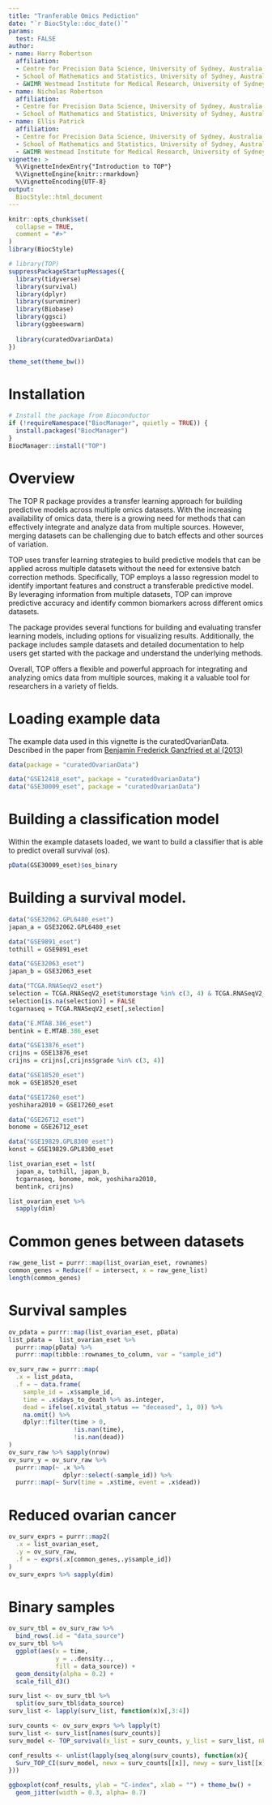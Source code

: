 ```yaml
---
title: "Tranferable Omics Pediction"
date: "`r BiocStyle::doc_date()`"
params:
  test: FALSE
author:
- name: Harry Robertson
  affiliation:  
  - Centre for Precision Data Science, University of Sydney, Australia
  - School of Mathematics and Statistics, University of Sydney, Australia
  - &WIMR Westmead Institute for Medical Research, University of Sydney, Australia
- name: Nicholas Robertson
  affiliation:
  - Centre for Precision Data Science, University of Sydney, Australia
  - School of Mathematics and Statistics, University of Sydney, Australia
- name: Ellis Patrick
  affiliation:
  - Centre for Precision Data Science, University of Sydney, Australia
  - School of Mathematics and Statistics, University of Sydney, Australia
  - &WIMR Westmead Institute for Medical Research, University of Sydney, Australia
vignette: >
  %\VignetteIndexEntry{"Introduction to TOP"}
  %\VignetteEngine{knitr::rmarkdown}
  %\VignetteEncoding{UTF-8}
output: 
  BiocStyle::html_document
---
```


```r
knitr::opts_chunk$set(
  collapse = TRUE,
  comment = "#>"
)
library(BiocStyle)
```

```r
# library(TOP)
suppressPackageStartupMessages({
  library(tidyverse)
  library(survival)
  library(dplyr)
  library(survminer)
  library(Biobase)
  library(ggsci)
  library(ggbeeswarm)
  
  library(curatedOvarianData)
})

theme_set(theme_bw())
```

# Installation
```r
# Install the package from Bioconductor
if (!requireNamespace("BiocManager", quietly = TRUE)) {
  install.packages("BiocManager")
}
BiocManager::install("TOP")
```



# Overview 

The TOP R package provides a transfer learning approach for building predictive models across multiple omics datasets. With the increasing availability of omics data, there is a growing need for methods that can effectively integrate and analyze data from multiple sources. However, merging datasets can be challenging due to batch effects and other sources of variation.

TOP uses transfer learning strategies to build predictive models that can be applied across multiple datasets without the need for extensive batch correction methods. Specifically, TOP employs a lasso regression model to identify important features and construct a transferable predictive model. By leveraging information from multiple datasets, TOP can improve predictive accuracy and identify common biomarkers across different omics datasets.

The package provides several functions for building and evaluating transfer learning models, including options for visualizing results. Additionally, the package includes sample datasets and detailed documentation to help users get started with the package and understand the underlying methods.

Overall, TOP offers a flexible and powerful approach for integrating and analyzing omics data from multiple sources, making it a valuable tool for researchers in a variety of fields.

# Loading example data
The example data used in this vignette is the curatedOvarianData. Described in the paper from [Benjamin Frederick Ganzfried et al (2013)](https://www.ncbi.nlm.nih.gov/pmc/articles/PMC3625954/) \n
```r
data(package = "curatedOvarianData")

data("GSE12418_eset", package = "curatedOvarianData")
data("GSE30009_eset", package = "curatedOvarianData")
```

# Building a classification model
Within the example datasets loaded, we want to build a classifier that is able to predict overall survival (os). 
```r
pData(GSE30009_eset)$os_binary
```


# Building a survival model.

```r
data("GSE32062.GPL6480_eset")
japan_a = GSE32062.GPL6480_eset

data("GSE9891_eset")
tothill = GSE9891_eset

data("GSE32063_eset")
japan_b = GSE32063_eset

data("TCGA.RNASeqV2_eset")
selection = TCGA.RNASeqV2_eset$tumorstage %in% c(3, 4) & TCGA.RNASeqV2_eset$site_of_tumor_first_recurrence == "metastasis"
selection[is.na(selection)] = FALSE
tcgarnaseq = TCGA.RNASeqV2_eset[,selection]

data("E.MTAB.386_eset")
bentink = E.MTAB.386_eset

data("GSE13876_eset")
crijns = GSE13876_eset
crijns = crijns[,crijns$grade %in% c(3, 4)]

data("GSE18520_eset")
mok = GSE18520_eset

data("GSE17260_eset")
yoshihara2010 = GSE17260_eset

data("GSE26712_eset")
bonome = GSE26712_eset

data("GSE19829.GPL8300_eset")
konst = GSE19829.GPL8300_eset
```

```r
list_ovarian_eset = lst(
  japan_a, tothill, japan_b,
  tcgarnaseq, bonome, mok, yoshihara2010,
  bentink, crijns)

list_ovarian_eset %>% 
  sapply(dim)
```

# Common genes between datasets
```r
raw_gene_list = purrr::map(list_ovarian_eset, rownames)
common_genes = Reduce(f = intersect, x = raw_gene_list)
length(common_genes)
```

# Survival samples
```r
ov_pdata = purrr::map(list_ovarian_eset, pData)
list_pdata =  list_ovarian_eset %>% 
  purrr::map(pData) %>% 
  purrr::map(tibble::rownames_to_column, var = "sample_id")

ov_surv_raw = purrr::map(
  .x = list_pdata, 
  .f = ~ data.frame(
    sample_id = .x$sample_id,
    time = .x$days_to_death %>% as.integer,
    dead = ifelse(.x$vital_status == "deceased", 1, 0)) %>%
    na.omit() %>% 
    dplyr::filter(time > 0, 
                  !is.nan(time),
                  !is.nan(dead))
)
ov_surv_raw %>% sapply(nrow)
ov_surv_y = ov_surv_raw %>% 
  purrr::map(~ .x %>% 
               dplyr::select(-sample_id)) %>% 
  purrr::map(~ Surv(time = .x$time, event = .x$dead))
```


# Reduced ovarian cancer
```r
ov_surv_exprs = purrr::map2(
  .x = list_ovarian_eset, 
  .y = ov_surv_raw,
  .f = ~ exprs(.x[common_genes,.y$sample_id])
)
ov_surv_exprs %>% sapply(dim)
```

# Binary samples 

```r
ov_surv_tbl = ov_surv_raw %>% 
  bind_rows(.id = "data_source")
ov_surv_tbl %>% 
  ggplot(aes(x = time,
             y = ..density..,
             fill = data_source)) +
  geom_density(alpha = 0.2) +
  scale_fill_d3()
```

```r
surv_list <- ov_surv_tbl %>%
  split(ov_surv_tbl$data_source)
surv_list <- lapply(surv_list, function(x)x[,3:4])

surv_counts <- ov_surv_exprs %>% lapply(t)
surv_list <- surv_list[names(surv_counts)]
surv_model <- TOP_survival(x_list = surv_counts, y_list = surv_list, nFeatures = 10)
```

```r
conf_results <- unlist(lapply(seq_along(surv_counts), function(x){
  Surv_TOP_CI(surv_model, newx = surv_counts[[x]], newy = surv_list[[x]])$concordance
}))

ggboxplot(conf_results, ylab = "C-index", xlab = "") + theme_bw() + 
  geom_jitter(width = 0.3, alpha= 0.7)
```
